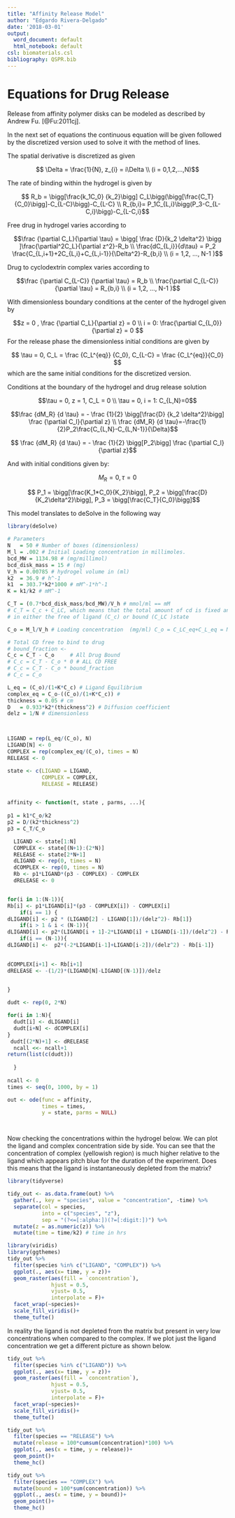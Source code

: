 ```yaml
---
title: "Affinity Release Model"
author: "Edgardo Rivera-Delgado"
date: '2018-03-01'
output:
  word_document: default
  html_notebook: default
csl: biomaterials.csl
bibliography: QSPR.bib
---
```


# Equations for Drug Release

Release from affinity polymer disks can be modeled as described by Andrew Fu. [@Fu:2011cj]. 


In the next set of equations the continuous equation will be given followed by the
discretized version used to solve it with the method of lines. 

The spatial derivative is discretized as given

$$ \Delta = \frac{1}{N}, z_{i} = i\Delta \\
(i = 0,1,2,...,N)$$

The rate of binding within the hydrogel is given by

$$ R_b = \bigg[\frac{k_1C_0} {k_2}\bigg] C_L\bigg(\bigg[\frac{C_T}{C_0}\bigg]-C_{L-C}\bigg)-C_{L-C} \\
R_{b,i}= P_1C_{L,i}\bigg(P_3-C_{L-C,i}\bigg)-C_{L-C,i}$$ 

Free drug in hydrogel varies according to

$$\frac {\partial C_L}{\partial \tau} = \bigg[ \frac {D}{k_2 \delta^2} \bigg ]\frac{\partial^2C_L}{\partial z^2}-R_b  \\
\frac{dC_{L,i}}{d\tau} = P_2 \frac{C_{L,i+1}+2C_{L,i}+C_{L,i-1}}{\Delta^2}-R_{b,i} \\
(i = 1,2, ..., N-1 )$$


Drug to cyclodextrin complex varies according to

$$\frac {\partial C_{L-C}} {\partial \tau} = R_b \\
\frac{\partial C_{L-C}} {\partial \tau} = R_{b,i} \\
(i = 1,2, ..., N-1 )$$

With dimensionless boundary conditions at the center of the hydrogel given by

$$z = 0 , \frac {\partial C_L}{\partial z} = 0 \\
i = 0: \frac{\partial C_{L,0}}{\partial z} = 0 $$
For the release phase the dimensionless initial conditions are given by

$$ \tau = 0, C_L = \frac {C_L^{eq}} {C_0}, C_{L-C} = \frac {C_L^{eq}}{C_0} $$
which are the same initial conditions for the discretized version.

Conditions at the boundary of the hydrogel and drug release solution 

$$\tau = 0, z = 1, C_L = 0 \\
\tau = 0, i = 1: C_{L,N}=0$$


$$\frac {dM_R} {d \tau} = - \frac {1}{2} \bigg[\frac{D} {k_2 \delta^2}\bigg] \frac {\partial C_l}{\partial z} \\ 
\frac {dM_R} {d \tau}=-\frac{1}{2}P_2\frac{C_{L,N}-C_{L,N-1}}{\Delta}$$


$$ \frac {dM_R} {d \tau} = - \frac {1}{2} \bigg[P_2\bigg] \frac {\partial C_l}{\partial z}$$

And with initial conditions given by:

$$M_R = 0, \tau = 0$$

$$ P_1 = \bigg[\frac{K_1*C_0}{K_2}\bigg], P_2 = \bigg[\frac{D}{K_2\delta^2}\bigg], P_3 = \bigg[\frac{C_T}{C_0}\bigg]$$

This model translates to deSolve in the following way
```r
library(deSolve)

# Parameters
N   = 50 # Number of boxes (dimensionless)
M_l = .002 # Initial Loading concentration in millimoles.
bcd_MW = 1134.98 # (mg/millimol)
bcd_disk_mass = 15 # (mg)
V_h = 0.00785 # hydrogel volume in (ml)
k2  = 36.9 # h^-1
k1  = 303.7*k2*1000 # mM^-1*h^-1
K = k1/k2 # mM^-1

C_T = (0.7*bcd_disk_mass/bcd_MW)/V_h # mmol/ml == mM
# C_T = C_c + C_LC, which means that the total amount of cd is fixed and exists 
# in either the free of ligand (C_c) or bound (C_LC )state

C_o = M_l/V_h # Loading concentration  (mg/ml) C_o = C_LC_eq+C_L_eq = M_l/V_h. Should be below C_T

# Total CD free to bind to drug
# bound_fraction <- 
C_c = C_T - C_o     # All Drug Bound
# C_c = C_T - C_o * 0 # ALL CD FREE
# C_c = C_T - C_o * bound_fraction 
# C_c = C_o

L_eq = (C_o)/(1+K*C_c) # Ligand Equilibrium
complex_eq = C_o-((C_o)/(1+K*C_c)) # 
thickness = 0.05 # cm
D   = 0.933*k2*(thickness^2) # Diffusion coefficient
delz = 1/N # dimensionless



LIGAND = rep(L_eq/(C_o), N)
LIGAND[N] <- 0
COMPLEX = rep(complex_eq/(C_o), times = N)
RELEASE <- 0

state <- c(LIGAND = LIGAND,
           COMPLEX = COMPLEX,
           RELEASE = RELEASE)


affinity <- function(t, state , parms, ...){
  
p1 = k1*C_o/k2
p2 = D/(k2*thickness^2)
p3 = C_T/C_o

  LIGAND <- state[1:N]
  COMPLEX <- state[(N+1):(2*N)]
  RELEASE <- state[2*N+1]
  dLIGAND <- rep(0, times = N)
  dCOMPLEX <- rep(0, times = N)
  Rb <- p1*LIGAND*(p3 - COMPLEX) - COMPLEX
  dRELEASE <- 0


for(i in 1:(N-1)){
Rb[i] <- p1*LIGAND[i]*(p3 - COMPLEX[i]) - COMPLEX[i]  
    if(i == 1) {
dLIGAND[i] <- p2 * (LIGAND[2] - LIGAND[1])/(delz^2)- Rb[1]}
    if(i > 1 & i < (N-1)){
dLIGAND[i] <- p2*(LIGAND[i + 1]-2*LIGAND[i] + LIGAND[i-1])/(delz^2) - Rb[i]}
    if(i == (N-1)){
dLIGAND[i] <-  p2*(-2*LIGAND[i-1]+LIGAND[i-2])/(delz^2) - Rb[i-1]}
  

dCOMPLEX[i+1] <- Rb[i+1] 
dRELEASE <- -(1/2)*(LIGAND[N]-LIGAND[(N-1)])/delz
      

}

dudt <- rep(0, 2*N)

for(i in 1:N){
  dudt[i] <- dLIGAND[i]
  dudt[i+N] <- dCOMPLEX[i]
}
 dudt[(2*N)+1] <- dRELEASE
  ncall <<- ncall+1 
return(list(c(dudt))) 
             
  }
 
ncall <- 0
times <- seq(0, 1000, by = 1)

out <- ode(func = affinity,
           times = times, 
           y = state, parms = NULL)




```

Now checking the concentrations within the hydrogel below. We can plot the ligand
and complex concentration side by side. You can see that the concentration of 
complex (yellowish region) is much higher relative to the ligand which appears
pitch blue for the duration of the experiment. Does this means that the ligand
is instantaneously depleted from the matrix?

```r
library(tidyverse)

tidy_out <- as.data.frame(out) %>%
  gather(., key = "species", value = "concentration", -time) %>%
  separate(col = species, 
           into = c("species", "z"), 
           sep = "(?<=[:alpha:])(?=[:digit:])") %>%
  mutate(z = as.numeric(z)) %>%
  mutate(time = time/k2) # time in hrs

library(viridis)
library(ggthemes)
tidy_out %>%
  filter(species %in% c("LIGAND", "COMPLEX")) %>%
  ggplot(., aes(x= time, y = z))+
  geom_raster(aes(fill = `concentration`),
              hjust = 0.5,
              vjust= 0.5, 
              interpolate = F)+
  facet_wrap(~species)+
  scale_fill_viridis()+
  theme_tufte()
```

In reality the ligand is not depleted from the matrix but present in very low 
concentrations when compared to the complex. If we plot just the ligand 
concentration we get a different picture as shown below.
```r
tidy_out %>%
  filter(species %in% c("LIGAND")) %>%
  ggplot(., aes(x= time, y = z))+
  geom_raster(aes(fill = `concentration`),
              hjust = 0.5,
              vjust= 0.5, 
              interpolate = F)+
  facet_wrap(~species)+
  scale_fill_viridis()+
  theme_tufte()
```




```r
tidy_out %>%
  filter(species == "RELEASE") %>%
  mutate(release = 100*cumsum(concentration)*100) %>%
  ggplot(., aes(x = time, y = release))+
  geom_point()+
  theme_hc()
```

```r
tidy_out %>%
  filter(species == "COMPLEX") %>%
  mutate(bound = 100*sum(concentration)) %>%
  ggplot(., aes(x = time, y = bound))+
  geom_point()+
  theme_hc()
```


